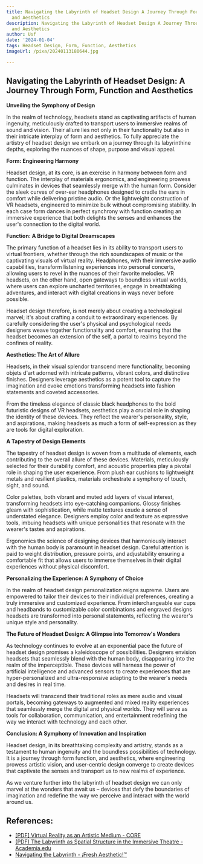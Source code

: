 ```yaml
---
title: Navigating the Labyrinth of Headset Design A Journey Through Form, Function,
  and Aesthetics
description: Navigating the Labyrinth of Headset Design A Journey Through Form, Function,
  and Aesthetics
author: Usf
date: '2024-01-04'
tags: Headset Design, Form, Function, Aesthetics
imageUrl: /pixa/20240113180644.jpg

---
```

## Navigating the Labyrinth of Headset Design: A Journey Through Form, Function  and Aesthetics

**Unveiling  the Symphony of Design**

In the realm of technology, headsets stand as captivating artifacts of human ingenuity, meticulously crafted to transport users to immersive  realms of  sound and vision. Their allure lies not only in  their functionality but also in their intricate interplay of form and aesthetics. To fully appreciate the artistry of headset design we embark on a journey through its labyrinthine depths,  exploring  the nuances of shape, purpose and visual appeal.

**Form:  Engineering Harmony**

Headset design, at its  core, is an exercise in harmony between form  and function. The interplay of materials  ergonomics, and engineering prowess culminates in devices that  seamlessly merge with the human form. Consider the  sleek curves of over-ear headphones designed to  cradle the ears in comfort while delivering pristine audio. Or  the lightweight  construction  of VR headsets, engineered to minimize bulk without compromising stability. In each case form  dances in perfect synchrony with function creating an immersive experience that both delights  the senses and enhances  the user's connection  to the digital  world.

**Function: A Bridge to Digital Dreamscapes**

The primary function  of a headset lies in its ability to transport users to virtual frontiers, whether through the rich soundscapes  of music or the captivating visuals of virtual reality.  Headphones, with their immersive audio capabilities, transform listening experiences into personal concerts, allowing users to revel in the nuances of their favorite melodies. VR headsets, on the other hand, open gateways  to boundless virtual worlds, where  users can explore uncharted territories, engage in breathtaking adventures, and interact with  digital creations  in ways never  before possible.

Headset design  therefore, is not  merely about creating a technological marvel; it's about crafting a conduit to extraordinary experiences. By carefully considering the user's  physical and psychological needs designers weave together  functionality and comfort,  ensuring that the headset becomes an extension of the self,  a portal to realms beyond the confines of reality.

**Aesthetics: The Art of Allure**

Headsets, in their  visual splendor transcend mere functionality, becoming objets d'art adorned with intricate patterns, vibrant colors, and  distinctive finishes.  Designers leverage aesthetics as a potent tool to capture the imagination and evoke emotions transforming headsets  into fashion statements and coveted accessories.

From the timeless elegance of  classic black headphones to the bold futuristic  designs of  VR headsets, aesthetics play a crucial  role in shaping the identity of these devices. They reflect the wearer's  personality,  style, and aspirations, making headsets as much a form  of self-expression as they are tools for digital exploration.

**A Tapestry of Design Elements**

The tapestry of  headset design is woven from a multitude of elements, each contributing to the overall allure of these  devices. Materials, meticulously selected for their durability comfort, and acoustic properties  play a pivotal role in  shaping the  user experience. From plush ear cushions to lightweight metals and resilient plastics, materials orchestrate a symphony of touch, sight, and sound.

Color palettes, both vibrant and muted  add layers of visual interest, transforming headsets into  eye-catching companions. Glossy finishes gleam with sophistication, while matte  textures exude  a  sense of understated elegance. Designers employ color and texture as expressive tools, imbuing headsets with unique personalities that  resonate with the wearer's tastes and aspirations.

Ergonomics  the science of designing devices that harmoniously  interact with the human body is paramount in headset design. Careful attention is paid to weight distribution, pressure points, and adjustability ensuring a comfortable fit that allows users  to immerse  themselves in their digital experiences without physical discomfort.

**Personalizing the Experience: A Symphony of Choice**

In  the realm of headset design personalization reigns supreme. Users are empowered to tailor their devices to their individual  preferences, creating a  truly immersive and customized experience. From interchangeable ear cups and  headbands to customizable color combinations and engraved designs headsets are  transformed into personal  statements, reflecting the wearer's  unique style and personality.

**The Future of Headset Design: A Glimpse into Tomorrow's Wonders**

As technology continues to evolve at an exponential pace the future of headset design promises a kaleidoscope of possibilities. Designers  envision headsets that seamlessly blend with the human body, disappearing into the realm of the imperceptible. These devices will harness the power of artificial intelligence  and advanced  sensors to create experiences  that are hyper-personalized  and ultra-responsive adapting to the wearer's needs and desires in real time.

Headsets will transcend their traditional  roles as mere audio and visual portals, becoming gateways to augmented and mixed reality  experiences that seamlessly merge the  digital and physical worlds. They will serve as tools for collaboration, communication,  and  entertainment redefining the way we interact with technology and each other.

**Conclusion: A Symphony of Innovation and Inspiration**

Headset design, in its breathtaking complexity and artistry, stands as a testament to human ingenuity and the boundless possibilities of technology. It is a journey through form function, and aesthetics, where engineering prowess artistic vision, and user-centric design converge to create devices that captivate  the senses and transport us to  new realms  of experience.

As we venture further into the labyrinth of headset design we can only marvel at the wonders  that await us – devices that defy the boundaries of imagination and redefine the way we perceive and  interact with the world around us.

## References:
- [[PDF] Virtual Reality as an Artistic Medium - CORE](https://core.ac.uk/download/pdf/80722384.pdf)
- [(PDF) The Labyrinth as Spatial Structure in the Immersive Theatre - Academia.edu](https://www.academia.edu/40885869/The_Labyrinth_as_Spatial_Structure_in_the_Immersive_Theatre)
- [Navigating the Labyrinth - ¡Fresh Aesthetic!™](https://freshaesthetic23.com/2016/06/03/navigating-the-labyrinth/)
